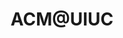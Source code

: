 ---
name: "SIGPwny"
profile_image: "./pwny8-dark.png"
role: org
title: "ACM@UIUC"
handle: "sigpwny"
weight: -1
links:
  - {name: "email", url: "hello@sigpwny.com"}
  - {name: "website", url: "https://sigpwny.com/"}
  - {name: "github", url: "https://github.com/sigpwny"}
  - {name: "twitter", url: "https://twitter.com/sigpwny"}
card_image:
  foreground: ./pwny8-banner-transparent.svg
---